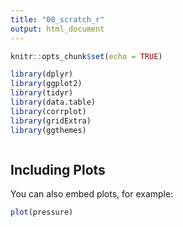 ```yaml
---
title: "00_scratch_r"
output: html_document
---
```


```r
knitr::opts_chunk$set(echo = TRUE)
```


```r
library(dplyr)
library(ggplot2)
library(tidyr)
library(data.table)
library(corrplot)
library(gridExtra)
library(ggthemes)

```

```r


```


## Including Plots

You can also embed plots, for example:

```r
plot(pressure)
```

